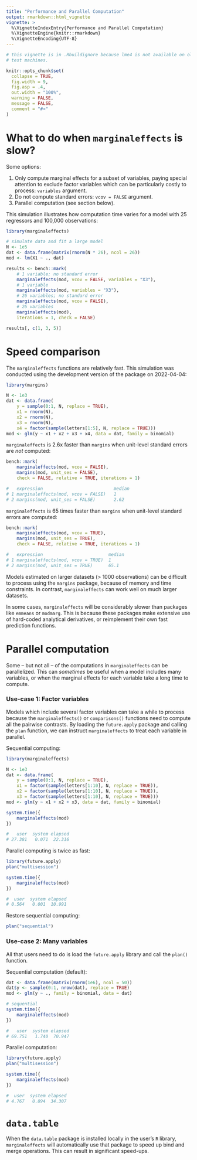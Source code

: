 ```yaml
---
title: "Performance and Parallel Computation"
output: rmarkdown::html_vignette
vignette: >
  %\VignetteIndexEntry{Performance and Parallel Computation}
  %\VignetteEngine{knitr::rmarkdown}
  %\VignetteEncoding{UTF-8}
---
```


```r
# this vignette is in .Rbuildignore because lme4 is not available on old CRAN
# test machines.

knitr::opts_chunk$set(
  collapse = TRUE,
  fig.width = 9,
  fig.asp = .4,
  out.width = "100%",
  warning = FALSE,
  message = FALSE,
  comment = "#>"
)
```

# What to do when `marginaleffects` is slow?

Some options:

1. Only compute marginal effects for a subset of variables, paying special attention to exclude factor variables which can be particularly costly to process: `variables` argument.
2. Do not compute standard errors: `vcov = FALSE` argument.
3. Parallel computation (see section below).

This simulation illustrates how computation time varies for a model with 25 regressors and 100,000 observations:

```r
library(marginaleffects)

# simulate data and fit a large model
N <- 1e5
dat <- data.frame(matrix(rnorm(N * 26), ncol = 26))
mod <- lm(X1 ~ ., dat)

results <- bench::mark(
    # 1 variable; no standard error
    marginaleffects(mod, vcov = FALSE, variables = "X3"),
    # 1 variable
    marginaleffects(mod, variables = "X3"),
    # 26 variables; no standard error
    marginaleffects(mod, vcov = FALSE),
    # 26 variables
    marginaleffects(mod),
    iterations = 1, check = FALSE)

results[, c(1, 3, 5)]
```

# Speed comparison

The `marginaleffects` functions are relatively fast. This simulation was conducted using the development version of the package on 2022-04-04:

```r
library(margins)

N <- 1e3
dat <- data.frame(
    y = sample(0:1, N, replace = TRUE),
    x1 = rnorm(N),
    x2 = rnorm(N),
    x3 = rnorm(N),
    x4 = factor(sample(letters[1:5], N, replace = TRUE)))
mod <- glm(y ~ x1 + x2 + x3 + x4, data = dat, family = binomial)
```

`marginaleffects` is 2.6x faster than `margins` when unit-level standard errors are *not* computed:

```r
bench::mark(
    marginaleffects(mod, vcov = FALSE),
    margins(mod, unit_ses = FALSE),
    check = FALSE, relative = TRUE, iterations = 1)

#   expression                           median 
# 1 marginaleffects(mod, vcov = FALSE)   1     
# 2 margins(mod, unit_ses = FALSE)       2.62  
```

`marginaleffects` is 65 times faster than `margins` when unit-level standard errors are computed:

```r
bench::mark(
    marginaleffects(mod, vcov = TRUE),
    margins(mod, unit_ses = TRUE),
    check = FALSE, relative = TRUE, iterations = 1)

#   expression                         median 
# 1 marginaleffects(mod, vcov = TRUE)  1
# 2 margins(mod, unit_ses = TRUE)      65.1
```

Models estimated on larger datasets (> 1000 observations) can be difficult to process using the `margins` package, because of memory and time constraints. In contrast, `marginaleffects` can work well on much larger datasets.

In some cases, `marginaleffects` will be considerably slower than packages like `emmeans` or `modmarg`. This is because these packages make extensive use of hard-coded analytical derivatives, or reimplement their own fast prediction functions.

# Parallel computation

Some -- but not all -- of the computations in `marginaleffects` can be parallelized. This can *sometimes* be useful when a model includes many variables, or when the marginal effects for each variable take a long time to compute.

### Use-case 1: Factor variables

Models which include several factor variables can take a while to process because the `marginaleffects()` or `comparisons()` functions need to compute all the pairwise contrasts. By loading the `future.apply` package and calling the `plan` function, we can instruct `marginaleffects` to treat each variable in parallel.

Sequential computing:

```r
library(marginaleffects)

N <- 1e3
dat <- data.frame(
    y = sample(0:1, N, replace = TRUE),
    x1 = factor(sample(letters[1:10], N, replace = TRUE)),
    x2 = factor(sample(letters[1:10], N, replace = TRUE)),
    x3 = factor(sample(letters[1:10], N, replace = TRUE)))
mod <- glm(y ~ x1 + x2 + x3, data = dat, family = binomial)

system.time({
    marginaleffects(mod)
})

#   user  system elapsed
# 27.381   0.071  22.316
```

Parallel computing is twice as fast:

```r
library(future.apply)
plan("multisession")

system.time({
    marginaleffects(mod)
})

#  user  system elapsed
# 0.564   0.001  10.991
```

Restore sequential computing:

```r
plan("sequential")
```

### Use-case 2: Many variables

All that users need to do is load the `future.apply` library and call the `plan()` function.

Sequential computation (default):

```r
dat <- data.frame(matrix(rnorm(1e6), ncol = 50))
dat$y <- sample(0:1, nrow(dat), replace = TRUE)
mod <- glm(y ~ ., family = binomial, data = dat)

# sequential
system.time({
    marginaleffects(mod)
})

#   user  system elapsed
# 69.751   1.740  70.947
```

Parallel computation:

```r
library(future.apply)
plan("multisession")

system.time({
    marginaleffects(mod)
})

#  user  system elapsed
# 4.767   0.894  34.307
```

# `data.table`

When the `data.table` package is installed locally in the user's `R` library, `marginaleffects` will automatically use that package to speed up bind and merge operations. This can result in significant speed-ups.
